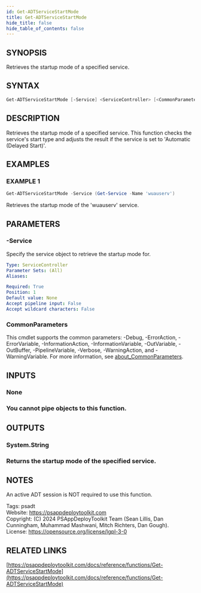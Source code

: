 ```yaml
---
id: Get-ADTServiceStartMode
title: Get-ADTServiceStartMode
hide_title: false
hide_table_of_contents: false
---
```


## SYNOPSIS

Retrieves the startup mode of a specified service.

## SYNTAX

```powershell
Get-ADTServiceStartMode [-Service] <ServiceController> [<CommonParameters>]
```

## DESCRIPTION

Retrieves the startup mode of a specified service.
This function checks the service's start type and adjusts the result if the service is set to 'Automatic (Delayed Start)'.

## EXAMPLES

### EXAMPLE 1

```powershell
Get-ADTServiceStartMode -Service (Get-Service -Name 'wuauserv')
```

Retrieves the startup mode of the 'wuauserv' service.

## PARAMETERS

### -Service

Specify the service object to retrieve the startup mode for.

```yaml
Type: ServiceController
Parameter Sets: (All)
Aliases:

Required: True
Position: 1
Default value: None
Accept pipeline input: False
Accept wildcard characters: False
```

### CommonParameters

This cmdlet supports the common parameters: -Debug, -ErrorAction, -ErrorVariable, -InformationAction, -InformationVariable, -OutVariable, -OutBuffer, -PipelineVariable, -Verbose, -WarningAction, and -WarningVariable. For more information, see [about_CommonParameters](http://go.microsoft.com/fwlink/?LinkID=113216).

## INPUTS

### None

### You cannot pipe objects to this function.
## OUTPUTS

### System.String

### Returns the startup mode of the specified service.
## NOTES
An active ADT session is NOT required to use this function.

Tags: psadt<br />
Website: https://psappdeploytoolkit.com<br />
Copyright: (C) 2024 PSAppDeployToolkit Team (Sean Lillis, Dan Cunningham, Muhammad Mashwani, Mitch Richters, Dan Gough).<br />
License: https://opensource.org/license/lgpl-3-0

## RELATED LINKS

[https://psappdeploytoolkit.com/docs/reference/functions/Get-ADTServiceStartMode](https://psappdeploytoolkit.com/docs/reference/functions/Get-ADTServiceStartMode)
